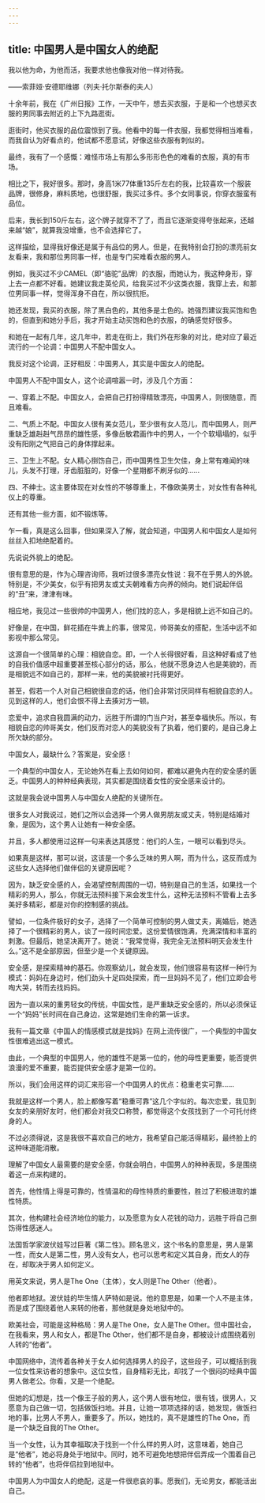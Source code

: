 ```yaml
---
---
---
```

title: 中国男人是中国女人的绝配
---



我以他为命，为他而活，我要求他也像我对他一样对待我。

——索菲娅·安德耶维娜（列夫·托尔斯泰的夫人）

十余年前，我在《广州日报》工作，一天中午，想去买衣服，于是和一个也想买衣服的男同事去附近的上下九路逛街。

逛街时，他买衣服的品位震惊到了我。他看中的每一件衣服，我都觉得相当难看，而我自认为好看点的，他试都不愿意试，好像这些衣服有刺似的。

最终，我有了一个感慨：难怪市场上有那么多形形色色的难看的衣服，真的有市场。

相比之下，我好很多。那时，身高1米77体重135斤左右的我，比较喜欢一个服装品牌，很修身，麻料质地，也很舒服，我买过多件。多个女同事说，你穿衣服蛮有品位。

后来，我长到150斤左右，这个牌子就穿不了了，而且它逐渐变得夸张起来，还越来越“娘”，就算我没增重，也不会选择它了。

这样描绘，显得我好像还是属于有品位的男人。但是，在我特别会打扮的漂亮前女友看来，我和那位男同事一样，也是专门买难看衣服的男人。

例如，我买过不少CAMEL（即“骆驼”品牌）的衣服，而她认为，我这种身形，穿上去一点都不好看。她建议我走英伦风，给我买过不少这类衣服，我穿上去，和那位男同事一样，觉得浑身不自在，所以很抗拒。

她还发现，我买的衣服，除了黑白色的，其他多是土色的。她强烈建议我买饱和色的，但直到和她分手后，我才开始主动买饱和色的衣服，的确感觉好很多。

和她在一起有几年，这几年中，若走在街上，我们外在形象的对比，绝对应了最近流行的一个论调：中国男人不配中国女人。

我反对这个论调，正好相反：中国男人，其实是中国女人的绝配。

中国男人不配中国女人，这个论调喧嚣一时，涉及几个方面：

一、穿着上不配。中国女人，会把自己打扮得精致漂亮，中国男人，则很随意，而且难看。

二、气质上不配。中国女人很有美女范儿，至少很有女人范儿，而中国男人，则严重缺乏雄赳赳气昂昂的雄性感，多像岳敏君画作中的男人，一个个软塌塌的，似乎没有阳刚之气把自己的身体撑起来。

三、卫生上不配。女人精心捯饬自己，而中国男性卫生欠佳，身上常有难闻的味儿，头发不打理，牙齿脏脏的，好像一个星期都不刷牙似的……

四、不绅士。这主要体现在对女性的不够尊重上，不像欧美男士，对女性有各种礼仪上的尊重。

还有其他一些方面，如不锻炼等。

乍一看，真是这么回事，但如果深入了解，就会知道，中国男人和中国女人是如何丝丝入扣地绝配着的。

先说说外貌上的绝配。

很有意思的是，作为心理咨询师，我听过很多漂亮女性说：我不在乎男人的外貌。特别是，不少美女，似乎有把男友或丈夫朝难看方向养的倾向。她们说起伴侣的“丑”来，津津有味。

相应地，我见过一些很帅的中国男人，他们找的恋人，多是相貌上远不如自己的。

好像是，在中国，鲜花插在牛粪上的事，很常见，帅哥美女的搭配，生活中远不如影视中那么常见。

这源自一个很简单的心理：相貌自恋。即，一个人长得很好看，且这种好看成了他的自我价值感中超重要甚至核心部分的话，那么，他就不愿身边人也是美貌的，而是相貌远不如自己的，那样一来，他的美貌被衬托得更好。

甚至，假若一个人对自己相貌很自恋的话，他们会非常讨厌同样有相貌自恋的人。见到这样的人，他们会恨不得上去揍对方一顿。

恋爱中，追求自我圆满的动力，远胜于所谓的门当户对，甚至幸福快乐。所以，有相貌自恋的帅哥美女，他们反而对恋人的美貌没有了执着，他们要的，是自己身上所欠缺的部分。

中国女人，最缺什么？答案是，安全感！

一个典型的中国女人，无论她外在看上去如何如何，都难以避免内在的安全感的匮乏。中国男人的种种经典表现，其实都是围绕着女性的安全感来设计的。

这就是我会说中国男人与中国女人绝配的关键所在。

很多女人对我说过，她们之所以会选择一个男人做男朋友或丈夫，特别是结婚对象，是因为，这个男人让她有一种安全感。

并且，多人都使用过这样一句来表达其感觉：他们的人生，一眼可以看到尽头。

如果真是这样，那可以说，这该是一个多么乏味的男人啊，而为什么，这反而成为这些女人选择他们做伴侣的关键原因呢？

因为，缺乏安全感的人，会渴望控制周围的一切，特别是自己的生活，如果找一个精彩的男人，那么，你就无法预料接下来会发生什么，这种无法预料不管看上去多美好多精彩，都是对你的控制感的挑战。

譬如，一位条件极好的女子，选择了一个简单可控制的男人做丈夫，离婚后，她选择了一个很精彩的男人，谈了一段时间恋爱。这份爱情很饱满，充满深情和丰富的刺激。但最后，她坚决离开了。她说：“我常觉得，我完全无法预料明天会发生什么。”这不是全部原因，但至少是一个关键原因。

安全感，是探索精神的基石。你观察幼儿，就会发现，他们很容易有这样一种行为模式：妈妈在身边时，他们劲头十足四处探索，而一旦妈妈不见了，他们立即会号啕大哭，转而去找妈妈。

因为一直以来的重男轻女的传统，中国女性，是严重缺乏安全感的，所以必须保证一个“妈妈”长时间在自己身边，这常是她们生命的第一诉求。

我有一篇文章《中国人的情感模式就是找妈》在网上流传很广，一个典型的中国女性很难逃出这一模式。

由此，一个典型的中国男人，他的雄性不是第一位的，他的母性更重要，能否提供浪漫的爱不重要，能否提供安全感才是第一位的。

所以，我们会用这样的词汇来形容一个中国男人的优点：稳重老实可靠……

我就是这样一个男人，脸上都像写着“稳重可靠”这几个字似的。每次恋爱，我见到女友的亲朋好友时，他们都会对我交口称赞，都觉得这个女孩找到了一个可托付终身的人。

不过必须得说，这是我很不喜欢自己的地方，我希望自己能活得精彩，最终脸上的这种味道能消散。

理解了中国女人最需要的是安全感，你就会明白，中国男人的种种表现，多是围绕着这一点来构建的。

首先，他性情上得是可靠的，性情温和的母性特质的重要性，胜过了积极进取的雄性特质。

其次，他构建社会经济地位的能力，以及愿意为女人花钱的动力，远胜于将自己捯饬得性感迷人。

法国哲学家波伏娃写过巨著《第二性》。顾名思义，这个书名的意思是，男人是第一性，而女人是第二性，男人没有女人，也可以思考和定义其自身，而女人的存在，却取决于男人如何定义。

用英文来说，男人是The One（主体），女人则是The Other（他者）。

他者即地狱。波伏娃的毕生情人萨特如是说。他的意思是，如果一个人不是主体，而是成了围绕着他人来转的他者，那他就是身处地狱中的。

欧美社会，可能是这种格局：男人是The One，女人是The Other。但中国社会，在我看来，男人和女人，都是The Other，他们都不是自身，都被设计成围绕着别人转的“他者”。

中国网络中，流传着各种关于女人如何选择男人的段子，这些段子，可以概括到我一位女性来访者的想象中。这位女性，自身精彩无比，却找了一个很闷的经典中国男人做老公。你看，又是一个绝配。

但她的幻想是，找一个像王子般的男人，这个男人很有地位，很有钱，很男人，又愿意为自己做一切，包括做饭扫地。并且，让她一项项选择的话，她发现，做饭扫地的事，比男人不男人，重要多了。所以，她找的，真不是雄性的The One，而是一个缺乏自我的The Other。

当一个女性，认为其幸福取决于找到一个什么样的男人时，这意味着，她自己是“他者”，她必将身处于地狱中。同时，她不可避免地想把伴侣弄成一个围着自己转的“他者”，也将伴侣拉到地狱中。

中国男人为中国女人的绝配，这是一件很悲哀的事。愿我们，无论男女，都能活出自己。